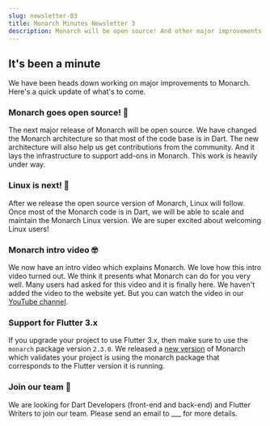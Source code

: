 ```yaml
---
slug: newsletter-03
title: Monarch Minutes Newsletter 3
description: Monarch will be open source! And other major improvements under way.
---
```


## It's been a minute
We have been heads down working on major improvements to Monarch. Here's a quick update of what's to come.

### Monarch goes open source! 🤯   
The next major release of Monarch will be open source. We have changed the Monarch architecture so that most of the code base is in Dart. The new architecture will also help us get contributions from the community. And it lays the infrastructure to support add-ons in Monarch. This work is heavily under way.

### Linux is next! 🚀
After we release the open source version of Monarch, Linux will follow. Once most of the Monarch code is in Dart, we will be able to scale and maintain the Monarch Linux version. We are super excited about welcoming Linux users!

### Monarch intro video 🤓
We now have an intro video which explains Monarch. We love how this intro video turned out. We think it presents what Monarch can do for you very well. Many users had asked for this video and it is finally here. We haven't added the video to the website yet. But you can watch the video in our [YouTube channel](LINK).

### Support for Flutter 3.x
If you upgrade your project to use Flutter 3.x, then make sure to use the `monarch` package version `2.3.0`. We released a [new version](https://monarchapp.io/blog/version-1.7.8) of Monarch which validates your project is using the monarch package that corresponds to the Flutter version it is running.

### Join our team 👫
We are looking for Dart Developers (front-end and back-end) and Flutter Writers to join our team. Please send an email to ___ for more details.
